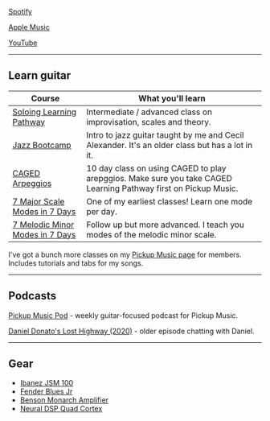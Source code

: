 [Spotify](https://open.spotify.com/artist/4f11jn3jO1VfqCaRPvqfsR?si=kv6fn79fT1uz3V6dXmrVDQ)

[Apple Music](https://music.apple.com/us/artist/sam-blakelock/1392210052)

[YouTube](https://www.youtube.com/@samblakelockofficial)

---

## Learn guitar

| Course                                                                                                        | What you'll learn                                                                                               |
| ------------------------------------------------------------------------------------------------------------- | --------------------------------------------------------------------------------------------------------------- |
| [Soloing Learning Pathway](https://www.pickupmusic.com/master-classes/soloing-learning-pathway)               | Intermediate / advanced class on improvisation, scales and theory.                                              |
| [Jazz Bootcamp](https://www.pickupmusic.com/master-classes/jazz-bootcamp)                                     | Intro to jazz guitar taught by me and Cecil Alexander. It's an older class but has a lot in it.                 |
| [CAGED Arpeggios](https://www.pickupmusic.com/master-classes/caged-arpeggios)                                 | 10 day class on using CAGED to play arepggios. Make sure you take CAGED Learning Pathway first on Pickup Music. |
| [7 Major Scale Modes in 7 Days](https://www.pickupmusic.com/master-classes/7-major-scale-modes-in-7-days)     | One of my earliest classes! Learn one mode per day.                                                             |
| [7 Melodic Minor Modes in 7 Days](https://www.pickupmusic.com/master-classes/7-melodic-minor-modes-in-7-days) | Follow up but more advanced. I teach you modes of the melodic minor scale.                                      |

I've got a bunch more classes on my [Pickup Music page](https://my.pickupmusic.com/explore/instructors/dba07ee4-1c6c-47a7-832a-7b4bf72968fc) for members. Includes tutorials and tabs for my songs.

---

## Podcasts

[Pickup Music Pod](https://pod.link/1689863809) - weekly guitar-focused podcast for Pickup Music.

[Daniel Donato's Lost Highway (2020)](https://www.osirispod.com/podcasts/daniel-donatos-lost-highway/daniel-donatos-lost-highway-episode-12-sam-blakelock/) - older episode chatting with Daniel.

---

## Gear

- [Ibanez JSM 100](https://www.ibanez.com/na/products/detail/jsm100_00_09.html)
- [Fender Blues Jr](https://www.fender.com/products/blues-junior-iv)
- [Benson Monarch Amplifier](https://www.bensonamps.com/amps/monarch)
- [Neural DSP Quad Cortex](https://neuraldsp.com/quad-cortex)
